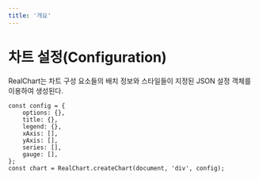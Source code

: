 ```yaml
---
title: '개요'
---
```


# 차트 설정(Configuration)

RealChart는 차트 구성 요소들의 배치 정보와 스타일들이 지정된 JSON 설정 객체를 이용하여 생성된다.

```
const config = {
    options: {},
    title: {},
    legend: {},
    xAxis: [],
    yAxis: [],
    series: [],
    gauge: [],
};
const chart = RealChart.createChart(document, 'div', config);
```